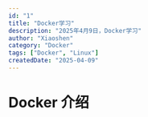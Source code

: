 ```yaml
---
id: "1"
title: "Docker学习"
description: "2025年4月9日，Docker学习"
author: "Xiaoshen"
category: "Docker"
tags: ["Docker", "Linux"]
createdDate: "2025-04-09"
---
```


# Docker 介绍

[Docker 是一个开源的应用容器引擎，基于 Go 语言 并遵从 Apache2.0 协议开源。]: "https://www.runoob.com/docker/docker-tutorial.html"
